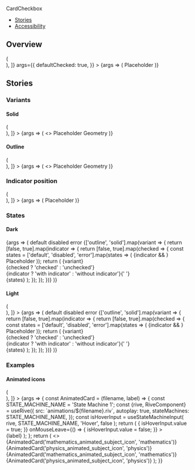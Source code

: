 


<Meta title="Components/CardCheckbox" component={CardCheckbox} />

<PageHeader>CardCheckbox</PageHeader>

- [Stories](#stories)
- [Accessibility](#accessibility)

## Overview

<Canvas>
  <Story
    name="Default"
    decorators={[
      Story => (
        <div
          style={{
            background: 'var(--gray-30)',
            padding: 64,
            display: 'flex',
            justifyContent: 'space-evenly',
          }}
        >
          <Story />
        </div>
      ),
    ]}
    args={{
      defaultChecked: true,
    }}
  >
    {args => (
      <CardCheckbox {...args} width="150px" height="150px">
        <CardCheckbox.Indicator slot="top-left" />
        <Flex justifyContent="center" alignItems="center" fullHeight>
          <Text color="text-gray-50" size="xsmall" weight="bold">
            Placeholder
          </Text>
        </Flex>
      </CardCheckbox>
    )}
  </Story>
</Canvas>

<ArgsTable story="Default" />

## Stories

### Variants

#### Solid

<Canvas>
  <Story
    name="Solid"
    decorators={[
      Story => (
        <div
          style={{
            background: 'var(--gray-30)',
            padding: 64,
            display: 'flex',
            justifyContent: 'space-evenly',
            flexWrap: 'wrap',
            gap: 32,
          }}
        >
          <Story />
        </div>
      ),
    ]}
  >
    {args => (
      <>
        <CardCheckbox
          {...args}
          variant="solid"
          width="150px"
          height="150px"
          defaultChecked={true}
        >
          <CardCheckbox.Indicator slot="top-left" />
          <Flex justifyContent="center" alignItems="center" fullHeight>
            <Text color="text-gray-50" size="xsmall" weight="bold">
              Placeholder
            </Text>
          </Flex>
        </CardCheckbox>
        <CardCheckbox
          {...args}
          variant="solid"
          width="150px"
          height="150px"
          defaultChecked={true}
          color="light"
          style={{
            '--card-background-color': 'var(--indigo-60)',
          }}
        >
          <CardCheckbox.Indicator slot="top-left" />
          <Flex
            justifyContent="center"
            alignItems="center"
            fullHeight
            direction="column"
            gap="s"
          >
            <SubjectIcon type="geometry" />
            <Text color="text-white" size="small" weight="bold">
              Geometry
            </Text>
          </Flex>
        </CardCheckbox>
      </>
    )}
  </Story>
</Canvas>

#### Outline

<Canvas>
  <Story
    name="Outline"
    decorators={[
      Story => (
        <div
          style={{
            padding: 64,
            display: 'flex',
            justifyContent: 'space-evenly',
            flexWrap: 'wrap',
            gap: 32,
          }}
        >
          <Story />
        </div>
      ),
    ]}
  >
    {args => (
      <>
        <CardCheckbox
          {...args}
          width="150px"
          height="150px"
          defaultChecked={true}
        >
          <CardCheckbox.Indicator slot="top-left" />
          <Flex justifyContent="center" alignItems="center" fullHeight>
            <Text color="text-gray-50" size="xsmall" weight="bold">
              Placeholder
            </Text>
          </Flex>
        </CardCheckbox>
        <CardCheckbox
          {...args}
          variant="outline"
          width="150px"
          height="150px"
          defaultChecked={true}
        >
          <CardCheckbox.Indicator slot="top-left" />
          <Flex
            justifyContent="center"
            alignItems="center"
            fullHeight
            direction="column"
            gap="s"
          >
            <SubjectIcon type="geometry" />
            <Text color="text-text-black" size="small" weight="bold">
              Geometry
            </Text>
          </Flex>
        </CardCheckbox>
      </>
    )}
  </Story>
</Canvas>

### Indicator position

<Canvas>
  <Story
    name="Indicator position"
    decorators={[
      Story => (
        <div
          style={{
            background: 'var(--gray-30)',
            padding: 64,
            display: 'flex',
            justifyContent: 'space-evenly',
            flexWrap: 'wrap',
            gap: 32,
          }}
        >
          <Story />
        </div>
      ),
    ]}
  >
    {args => (
      <CardCheckbox
        {...args}
        width="150px"
        height="150px"
        defaultChecked={true}
      >
        <CardCheckbox.Indicator slot="top-left" />
        <CardCheckbox.Indicator slot="center-left" />
        <CardCheckbox.Indicator slot="bottom-left" />
        <CardCheckbox.Indicator slot="top-right" />
        <CardCheckbox.Indicator slot="center-right" />
        <CardCheckbox.Indicator slot="bottom-right" />
        <Flex justifyContent="center" alignItems="center" fullHeight>
          <Text color="text-gray-50" size="xsmall" weight="bold">
            Placeholder
          </Text>
        </Flex>
      </CardCheckbox>
    )}
  </Story>
</Canvas>

### States

#### Dark

<Canvas>
  <Story name="States Dark">
    {args => (
      <StoryVariantTable>
        <thead>
          <tr>
            <th />
            <th>
              <Text weight="bold" transform="capitalize" size="medium">
                default
              </Text>
            </th>
            <th>
              <Text weight="bold" transform="capitalize" size="medium">
                disabled
              </Text>
            </th>
            <th>
              <Text weight="bold" transform="capitalize" size="medium">
                error
              </Text>
            </th>
          </tr>
        </thead>
        <tbody>
          {['outline', 'solid'].map(variant => {
            return [false, true].map(indicator => {
              return [false, true].map(checked => {
                const states = ['default', 'disabled', 'error'].map(states => (
                  <td>
                    <CardCheckbox
                      {...args}
                      variant={variant}
                      width="120px"
                      height="64px"
                      disabled={states === 'disabled'}
                      invalid={states === 'error'}
                      defaultChecked={checked}
                    >
                      {indicator && <CardCheckbox.Indicator slot="top-left" />}
                      <Flex
                        justifyContent="center"
                        alignItems="center"
                        fullHeight
                      >
                        <Text color="text-gray-50" size="xsmall" weight="bold">
                          Placeholder
                        </Text>
                      </Flex>
                    </CardCheckbox>
                  </td>
                ));
                return (
                  <tr>
                    <td>
                      <Text weight="bold" size="small" transform="capitalize">
                        {variant}
                        <br />
                        {checked ? 'checked' : 'unchecked'}
                        <br />
                        {indicator
                          ? 'with indicator'
                          : 'without indicator'}{' '}
                        <br />
                      </Text>
                    </td>
                    {states}
                  </tr>
                );
              });
            });
          })}
        </tbody>
      </StoryVariantTable>
    )}
  </Story>
</Canvas>

#### Light

<Canvas>
  <Story
    name="States Light"
    decorators={[
      Story => (
        <div
          style={{
            background: 'var(--black)',
          }}
        >
          <Story />
        </div>
      ),
    ]}
  >
    {args => (
      <StoryVariantTable>
        <thead>
          <tr>
            <th />
            <th>
              <Text
                color="text-white"
                weight="bold"
                transform="capitalize"
                size="medium"
              >
                default
              </Text>
            </th>
            <th>
              <Text
                color="text-white"
                weight="bold"
                transform="capitalize"
                size="medium"
              >
                disabled
              </Text>
            </th>
            <th>
              <Text
                color="text-white"
                weight="bold"
                transform="capitalize"
                size="medium"
              >
                error
              </Text>
            </th>
          </tr>
        </thead>
        <tbody>
          {['outline', 'solid'].map(variant => {
            return [false, true].map(indicator => {
              return [false, true].map(checked => {
                const states = ['default', 'disabled', 'error'].map(states => (
                  <td>
                    <CardCheckbox
                      {...args}
                      variant={variant}
                      width="120px"
                      height="64px"
                      disabled={states === 'disabled'}
                      invalid={states === 'error'}
                      defaultChecked={checked}
                      color="light"
                    >
                      {indicator && <CardCheckbox.Indicator slot="top-left" />}
                      <Flex
                        justifyContent="center"
                        alignItems="center"
                        fullHeight
                      >
                        <Text color="text-gray-50" size="xsmall" weight="bold">
                          Placeholder
                        </Text>
                      </Flex>
                    </CardCheckbox>
                  </td>
                ));
                return (
                  <tr>
                    <td>
                      <Text
                        color="text-white"
                        weight="bold"
                        size="small"
                        transform="capitalize"
                      >
                        {variant}
                        <br />
                        {checked ? 'checked' : 'unchecked'}
                        <br />
                        {indicator
                          ? 'with indicator'
                          : 'without indicator'}{' '}
                        <br />
                      </Text>
                    </td>
                    {states}
                  </tr>
                );
              });
            });
          })}
        </tbody>
      </StoryVariantTable>
    )}
  </Story>
</Canvas>

### Examples

#### Animated icons

<Canvas>
  <Story
    name="Interactions"
    decorators={[
      Story => (
        <div
          style={{
            background: 'var(--indigo-20)',
            padding: 64,
            display: 'flex',
            justifyContent: 'space-evenly',
            flexWrap: 'wrap',
          }}
        >
          <Story />
        </div>
      ),
    ]}
  >
    {args => {
      const AnimatedCard = (filename, label) => {
        const STATE_MACHINE_NAME = 'State Machine 1';
        const {rive, RiveComponent} = useRive({
          src: `animations/${filename}.riv`,
          autoplay: true,
          stateMachines: STATE_MACHINE_NAME,
        });
        const isHoverInput = useStateMachineInput(
          rive,
          STATE_MACHINE_NAME,
          'Hover',
          false
        );
        return (
          <CardCheckbox
            {...args}
            style={{margin: 16}}
            width="150px"
            height="150px"
            variant="solid"
            onMouseEnter={() => {
              isHoverInput.value = true;
            }}
            onMouseLeave={() => {
              isHoverInput.value = false;
            }}
          >
            <Flex
              justifyContent="center"
              alignItems="center"
              fullHeight
              direction="column"
              gap="m"
            >
              <div style={{width: 64, height: 64}}>
                <RiveComponent />
              </div>
              <Text color="text-text-black" size="small" weight="bold">
                {label}
              </Text>
            </Flex>
          </CardCheckbox>
        );
      };
      return (
        <>
          {AnimatedCard('mathematics_animated_subject_icon', 'mathematics')}
          {AnimatedCard('physics_animated_subject_icon', 'physics')}
          {AnimatedCard('mathematics_animated_subject_icon', 'mathematics')}
          {AnimatedCard('physics_animated_subject_icon', 'physics')}
        </>
      );
    }}
  </Story>
</Canvas>
